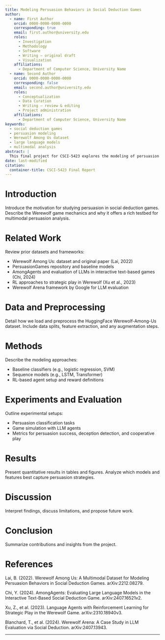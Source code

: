 ```yaml
---
title: Modeling Persuasion Behaviors in Social Deduction Games
author:
  - name: First Author
    orcid: 0000-0000-0000-0000
    corresponding: true
    email: first.author@university.edu
    roles:
      - Investigation
      - Methodology
      - Software
      - Writing – original draft
      - Visualization
    affiliations:
      - Department of Computer Science, University Name
  - name: Second Author
    orcid: 0000-0000-0000-0000
    corresponding: false
    email: second.author@university.edu
    roles:
      - Conceptualization
      - Data Curation
      - Writing – review & editing
      - Project administration
    affiliations:
      - Department of Computer Science, University Name
keywords:
  - social deduction games
  - persuasion modeling
  - Werewolf Among Us dataset
  - large language models
  - multimodal analysis
abstract: |
  This final project for CSCI‑5423 explores the modeling of persuasion behaviors in the text-based social deduction game Werewolf. We leverage the multimodal “Werewolf Among Us” dataset (Lai, 2022) and evaluate several large language models on their ability to persuade, deceive, and cooperate within game dialogues. Through a combination of feature engineering, sequence modeling, and reinforcement learning agents, we compare performance against baseline classifiers and analyze key linguistic strategies.
date: last-modified
citation:
  container-title: CSCI‑5423 Final Report
---
```


# Introduction

Introduce the motivation for studying persuasion in social deduction games. Describe the Werewolf game mechanics and why it offers a rich testbed for multimodal persuasion analysis.

# Related Work

Review prior datasets and frameworks:

- Werewolf Among Us: dataset and original paper (Lai, 2022)
- PersuasionGames repository and baseline models
- AmongAgents and evaluation of LLMs in interactive text-based games (Chi, 2024)
- RL approaches to strategic play in Werewolf (Xu et al., 2023)
- Werewolf Arena framework by Google for LLM evaluation

# Data and Preprocessing

Detail how we load and preprocess the HuggingFace Werewolf-Among-Us dataset. Include data splits, feature extraction, and any augmentation steps.

# Methods

Describe the modeling approaches:

- Baseline classifiers (e.g., logistic regression, SVM)
- Sequence models (e.g., LSTM, Transformer)
- RL-based agent setup and reward definitions

# Experiments and Evaluation

Outline experimental setups:

- Persuasion classification tasks
- Game simulation with LLM agents
- Metrics for persuasion success, deception detection, and cooperative play

# Results

Present quantitative results in tables and figures. Analyze which models and features best capture persuasion strategies.

# Discussion

Interpret findings, discuss limitations, and propose future work.

# Conclusion

Summarize contributions and insights from the project.

# References

Lai, B. (2022). Werewolf Among Us: A Multimodal Dataset for Modeling Persuasion Behaviors in Social Deduction Games. arXiv:2212.08279.

Chi, Y. (2024). AmongAgents: Evaluating Large Language Models in the Interactive Text-Based Social Deduction Game. arXiv:2407.16521v2.

Xu, Z., et al. (2023). Language Agents with Reinforcement Learning for Strategic Play in the Werewolf Game. arXiv:2310.18940v3.

Blanchard, T., et al. (2024). Werewolf Arena: A Case Study in LLM Evaluation via Social Deduction. arXiv:2407.13943.

---